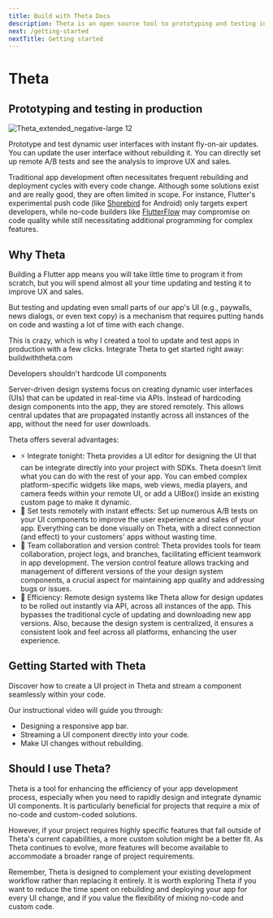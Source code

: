 ```yaml
---
title: Build with Theta Docs
description: Theta is an open source tool to prototyping and testing in production
next: /getting-started
nextTitle: Getting started
---
```


# Theta

## Prototyping and testing in production

![Theta_extended_negative-large 12](https://github.com/buildwiththeta/buildwiththeta/assets/49411143/ec0a50fc-e946-4750-95c5-1af84776f461)

Prototype and test dynamic user interfaces with instant fly-on-air updates. You can update the user interface without rebuilding it. You can directly set up remote A/B tests and see the analysis to improve UX and sales.

Traditional app development often necessitates frequent rebuilding and deployment cycles with every code change. Although some solutions exist and are really good, they are often limited in scope. For instance, Flutter's experimental push code (like [Shorebird](https://shorebird.dev) for Android) only targets expert developers, while no-code builders like [FlutterFlow](https://flutterflow.io) may compromise on code quality while still necessitating additional programming for complex features.

## Why Theta

Building a Flutter app means you will take little time to program it from scratch, but you will spend almost all your time updating and testing it to improve UX and sales.

But testing and updating even small parts of our app's UI (e.g., paywalls, news dialogs, or even text copy) is a mechanism that requires putting hands on code and wasting a lot of time with each change.

This is crazy, which is why I created a tool to update and test apps in production with a few clicks. Integrate Theta to get started right away: buildwiththeta.com

Developers shouldn't hardcode UI components

Server-driven design systems focus on creating dynamic user interfaces (UIs) that can be updated in real-time via APIs. Instead of hardcoding design components into the app, they are stored remotely. This allows central updates that are propagated instantly across all instances of the app, without the need for user downloads.

Theta offers several advantages:

- ⚡️ Integrate tonight: Theta provides a UI editor for designing the UI that can be integrate directly into your project with SDKs. Theta doesn’t limit what you can do with the rest of your app. You can embed complex platform-specific widgets like maps, web views, media players, and camera feeds within your remote UI, or add a UIBox() inside an existing custom page to make it dynamic.
- 🔀 Set tests remotely with instant effects: Set up numerous A/B tests on your UI components to improve the user experience and sales of your app. Everything can be done visually on Theta, with a direct connection (and effect) to your customers' apps without wasting time.
- 🧋 Team collaboration and version control: Theta provides tools for team collaboration, project logs, and branches, facilitating efficient teamwork in app development. The version control feature allows tracking and management of different versions of the your design system components, a crucial aspect for maintaining app quality and addressing bugs or issues.
- 💫 Efficiency: Remote design systems like Theta allow for design updates to be rolled out instantly via API, across all instances of the app. This bypasses the traditional cycle of updating and downloading new app versions. Also, because the design system is centralized, it ensures a consistent look and feel across all platforms, enhancing the user experience.

## Getting Started with Theta

Discover how to create a UI project in Theta and stream a component seamlessly within your code.

Our instructional video will guide you through:

- Designing a responsive app bar.
- Streaming a UI component directly into your code.
- Make UI changes without rebuilding.

<YouTube id="oFed0NIqBZI" />

## Should I use Theta?

Theta is a tool for enhancing the efficiency of your app development process, especially when you need to rapidly design and integrate dynamic UI components. It is particularly beneficial for projects that require a mix of no-code and custom-coded solutions. 

However, if your project requires highly specific features that fall outside of Theta's current capabilities, a more custom solution might be a better fit. As Theta continues to evolve, more features will become available to accommodate a broader range of project requirements. 

Remember, Theta is designed to complement your existing development workflow rather than replacing it entirely. It is worth exploring Theta if you want to reduce the time spent on rebuilding and deploying your app for every UI change, and if you value the flexibility of mixing no-code and custom code.

